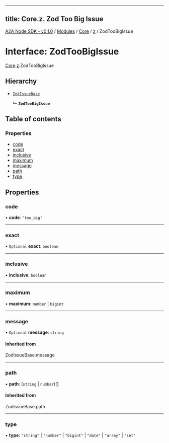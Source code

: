 
---
title: Core.z. Zod Too Big Issue
---

[A2A Node SDK - v0.1.0](/api-reference/README) / [Modules](/api-reference/modules) / [Core](/api-reference/modules/Core) / [z](/api-reference/modules/Core.z) / ZodTooBigIssue

# Interface: ZodTooBigIssue

[Core](/api-reference/modules/Core).[z](/api-reference/modules/Core.z).ZodTooBigIssue

## Hierarchy

- [`ZodIssueBase`](../modules/Core.z.md#zodissuebase)

  ↳ **`ZodTooBigIssue`**

## Table of contents

### Properties

- [code](Core.z.ZodTooBigIssue.md#code)
- [exact](Core.z.ZodTooBigIssue.md#exact)
- [inclusive](Core.z.ZodTooBigIssue.md#inclusive)
- [maximum](Core.z.ZodTooBigIssue.md#maximum)
- [message](Core.z.ZodTooBigIssue.md#message)
- [path](Core.z.ZodTooBigIssue.md#path)
- [type](Core.z.ZodTooBigIssue.md#type)

## Properties

### code

• **code**: ``"too_big"``

___

### exact

• `Optional` **exact**: `boolean`

___

### inclusive

• **inclusive**: `boolean`

___

### maximum

• **maximum**: `number` \| `bigint`

___

### message

• `Optional` **message**: `string`

#### Inherited from

ZodIssueBase.message

___

### path

• **path**: (`string` \| `number`)[]

#### Inherited from

ZodIssueBase.path

___

### type

• **type**: ``"string"`` \| ``"number"`` \| ``"bigint"`` \| ``"date"`` \| ``"array"`` \| ``"set"``
